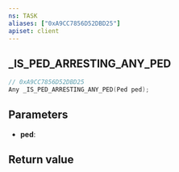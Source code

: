 ```yaml
---
ns: TASK
aliases: ["0xA9CC7856D52DBD25"]
apiset: client
---
```

## _IS_PED_ARRESTING_ANY_PED

```c
// 0xA9CC7856D52DBD25
Any _IS_PED_ARRESTING_ANY_PED(Ped ped);
```


## Parameters
* **ped**:

## Return value